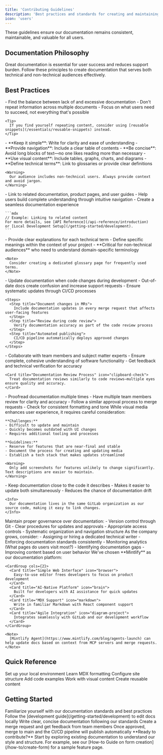 ```yaml
---
title: 'Contributing Guidelines'
description: 'Best practices and standards for creating and maintaining user documentation'
icon: 'users'
---
```


<Info>
  These guidelines ensure our documentation remains consistent, maintainable, and valuable for all users.
</Info>

## Documentation Philosophy

Great documentation is essential for user success and reduces support burden. Follow these principles to create documentation that serves both technical and non-technical audiences effectively.

## Best Practices

<AccordionGroup>
  <Accordion title="1. Write Just Enough Documentation" icon="balance-scale" defaultOpen>
    - Find the balance between lack of and excessive documentation
    - Don't repeat information across multiple documents
    - Focus on what users need to succeed, not everything that's possible
    
    <Tip>
      If you find yourself repeating content, consider using [reusable snippets](/essentials/reusable-snippets) instead.
    </Tip>
  </Accordion>

  <Accordion title="2. Consider Your Audience" icon="users">
    - **Keep it simple**: Write for clarity and ease of understanding
    - **Provide navigation**: Include a clear table of contents
    - **Be concise**: Avoid long blocks of text—no one likes reading more than necessary
    - **Use visual content**: Include tables, graphs, charts, and diagrams
    - **Define technical terms**: Link to glossaries or provide clear definitions
    
    <Warning>
      Our audience includes non-technical users. Always provide context and avoid jargon.
    </Warning>
  </Accordion>

  <Accordion title="3. Use Cross-Links" icon="link">
    - Link to related documentation, product pages, and user guides
    - Help users build complete understanding through intuitive navigation
    - Create a seamless documentation experience
    
    ```mdx
    // Example: Linking to related content
    For more details, see [API Reference](/api-reference/introduction) 
    or [Local Development Setup](/getting-started/development).
    ```
  </Accordion>

  <Accordion title="4. Leverage Glossaries" icon="book-bookmark">
    - Provide clear explanations for each technical term
    - Define specific meanings within the context of your project
    - **Critical for non-technical audiences** who need to understand domain-specific terminology
    
    <Note>
      Consider creating a dedicated glossary page for frequently used terms.
    </Note>
  </Accordion>

  <Accordion title="5. Keep Documentation Up to Date" icon="arrows-rotate">
    - Update documentation when code changes during development
    - Out-of-date docs create confusion and increase support requests
    - Ensure systematic updates through CI/CD processes
    
    <Steps>
      <Step title="Document changes in MRs">
        Include documentation updates in every merge request that affects user-facing features
      </Step>
      <Step title="Review during code review">
        Verify documentation accuracy as part of the code review process
      </Step>
      <Step title="Automated publishing">
        CI/CD pipeline automatically deploys approved changes
      </Step>
    </Steps>
  </Accordion>

  <Accordion title="6. Prioritize Teamwork" icon="people-group">
    - Collaborate with team members and subject matter experts
    - Ensure complete, cohesive understanding of software functionality
    - Get feedback and technical verification for accuracy
    
    <Card title="Documentation Review Process" icon="clipboard-check">
      Treat documentation reviews similarly to code reviews—multiple eyes ensure quality and accuracy.
    </Card>
  </Accordion>

  <Accordion title="7. Pay Attention to Details" icon="magnifying-glass">
    - Proofread documentation multiple times
    - Have multiple team members review for clarity and accuracy
    - Follow a similar approval process to merge requests
    - Check for consistent formatting and tone
  </Accordion>

  <Accordion title="8. Be Strategic with Screenshots & Multimedia" icon="camera">
    While visual media enhances user experience, it requires careful consideration:
    
    **Challenges:**
    - Difficult to update and maintain
    - Quickly becomes outdated with UI changes
    - Requires additional tooling and processes
    
    **Guidelines:**
    - Reserve for features that are near-final and stable
    - Document the process for creating and updating media
    - Establish a tech stack that makes updates streamlined
    
    <Warning>
      Only add screenshots for features unlikely to change significantly. Text descriptions are easier to maintain.
    </Warning>
  </Accordion>

  <Accordion title="9. Pair Documentation with Source Code" icon="code-merge">
    - Keep documentation close to the code it describes
    - Makes it easier to update both simultaneously
    - Reduces the chance of documentation drift
    
    <Info>
      Our documentation lives in the same GitLab organization as our source code, making it easy to link changes.
    </Info>
  </Accordion>

  <Accordion title="10. Documentation Control" icon="list-check">
    Maintain proper governance over documentation:
    - Version control through Git
    - Clear procedures for updates and approvals
    - Appropriate access controls
    - Systematic organization and navigation structure
  </Accordion>

  <Accordion title="11. Consider a Technical Writer Role" icon="pen-fancy">
    As the company grows, consider:
    - Assigning or hiring a dedicated technical writer
    - Enforcing documentation standards consistently
    - Monitoring analytics (What pages do users visit most?)
    - Identifying documentation gaps
    - Improving content based on user behavior
  </Accordion>

  <Accordion title="12. Leverage Document Management System" icon="sparkles">
    We've chosen **Mintlify** as our documentation platform:
    
    <CardGroup cols={2}>
      <Card title="Simple Web Interface" icon="browser">
        Easy-to-use editor frees developers to focus on product development
      </Card>
      <Card title="AI-Native Platform" icon="brain">
        Built for developers with AI assistance for quick updates
      </Card>
      <Card title="MDX Support" icon="markdown">
        Write in familiar Markdown with React component support
      </Card>
      <Card title="Agile Integration" icon="diagram-project">
        Integrates seamlessly with GitLab and our development workflow
      </Card>
    </CardGroup>
    
    <Note>
      [Mintlify Agent](https://www.mintlify.com/blog/agents-launch) can help update docs based on context from MCP servers and merge requests.
    </Note>
  </Accordion>
</AccordionGroup>

## Quick Reference

<CardGroup cols={3}>
  <Card title="Local Development" icon="laptop-code" href="/getting-started/development">
    Set up your local environment
  </Card>
  <Card title="MDX Guide" icon="file-code" href="/essentials/markdown">
    Learn MDX formatting
  </Card>
  <Card title="Navigation Setup" icon="sitemap" href="/essentials/navigation">
    Configure site structure
  </Card>
  <Card title="Code Samples" icon="code" href="/essentials/code">
    Add code examples
  </Card>
  <Card title="Images & Media" icon="image" href="/essentials/images">
    Work with visual content
  </Card>
  <Card title="Reusable Snippets" icon="recycle" href="/essentials/reusable-snippets">
    Create reusable content
  </Card>
</CardGroup>

## Getting Started

<Steps>
  <Step title="Review the guidelines above">
    Familiarize yourself with our documentation standards and best practices
  </Step>
  <Step title="Set up your local environment">
    Follow the [development guide](/getting-started/development) to edit docs locally
  </Step>
  <Step title="Create or update content">
    Write clear, concise documentation following our standards
  </Step>
  <Step title="Submit for review">
    Create a merge request and get feedback from team members
  </Step>
  <Step title="Publish">
    Once approved, merge to main and the CI/CD pipeline will publish automatically
  </Step>
</Steps>

<Check>
  **Ready to contribute?** Start by exploring existing documentation to understand our style and structure. For example, see our [How-to Guide on form creation](/how-to/create-form) for a sample feature page.
</Check>
